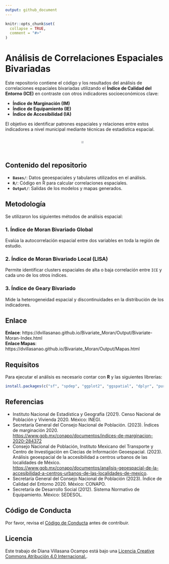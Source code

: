 ```yaml
---
output: github_document
---
```


<!-- README.md is generated from README.Rmd. Please edit that file -->

```r
knitr::opts_chunk$set(
  collapse = TRUE,
  comment = "#>"
)
```

# Análisis de Correlaciones Espaciales Bivariadas

Este repositorio contiene el código y los resultados del análisis de correlaciones espaciales bivariadas utilizando el **Índice de Calidad del Entorno (ICE)** en contraste con otros indicadores socioeconómicos clave:

- **Índice de Marginación (IM)**
- **Índice de Equipamiento (IE)**
- **Índice de Accesibilidad (IA)**

El objetivo es identificar patrones espaciales y relaciones entre estos indicadores a nivel municipal mediante técnicas de estadística espacial.  

<div style="display: flex; justify-content: center;">
  <img src="Output/Mapa LISA Cluster_IE.png" width="55%" style="margin: 1px;">
</div>

## Contenido del repositorio

- **`Bases/`**: Datos geoespaciales y tabulares utilizados en el análisis.
- **`R/`**: Código en R para calcular correlaciones espaciales.
- **`Output/`**: Salidas de los modelos y mapas generados.

## Metodología

Se utilizaron los siguientes métodos de análisis espacial:

### **1. Índice de Moran Bivariado Global**
Evalúa la autocorrelación espacial entre dos variables en toda la región de estudio.

### **2. Índice de Moran Bivariado Local (LISA)**
Permite identificar clusters espaciales de alta o baja correlación entre `ICE` y cada uno de los otros índices.

### **3. Índice de Geary Bivariado**
Mide la heterogeneidad espacial y discontinuidades en la distribución de los indicadores.  


## Enlace   

**Enlace**: https://dvillasanao.github.io/Bivariate_Moran/Output/Bivariate-Moran-Index.html    
**Enlace Mapas**: https://dvillasanao.github.io/Bivariate_Moran/Output/Mapas.html  

## Requisitos

Para ejecutar el análisis es necesario contar con **R** y las siguientes librerías:

```r
install.packages(c("sf", "spdep", "ggplot2", "ggspatial", "dplyr", "purrr"))
```

## Referencias

-   Instituto Nacional de Estadística y Geografía (2021). Censo Nacional de Población y Vivienda 2020. México: INEGI.
-   Secretaría General del Consejo Nacional de Población. (2023). Índices de marginación 2020. <https://www.gob.mx/conapo/documentos/indices-de-marginacion-2020-284372> 
-   Consejo Nacional de Población, Instituto Mexicano del Transporte y Centro de Investigación en Ciecias de Información Geoespacial. (2023). Análisis geoespacial de la accesibilidad a centros urbanos de las localidades de México. <https://www.gob.mx/conapo/documentos/analisis-geoespacial-de-la-accesibilidad-a-centros-urbanos-de-las-localidades-de-mexico>.
-   Secretaría General del Consejo Nacional de Población (2023). Índice de Calidad del Entorno 2020. México: CONAPO.
-   Secretaría de Desarrollo Social (2012). Sistema Normativo de Equipamiento. México: SEDESOL.

## Código de Conducta

Por favor, revisa el [Código de Conducta](CODE_OF_CONDUCT.md) antes de contribuir.

## Licencia

Este trabajo de Diana Villasana Ocampo está bajo una <a rel="license" href="http://creativecommons.org/licenses/by/4.0/"> Licencia Creative Commons Atribución 4.0 Internacional.</a>.


